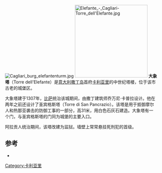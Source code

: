 [[File:Cagliari_burg_elefantenturm.jpg|thumb]]
[[File:Elefante_-_Cagliari-Torre_dell'Elefante.jpg|240px]]
'''大象塔'''（Torre dell'Elefante）是[[意大利|意大利]][[撒丁岛|撒丁岛]]首府[[卡利亚里|卡利亚里]]的中世纪塔楼，位于该市古老的城堡区。

大象塔建于1307年，[[比萨|比萨]]统治该城期间，由撒丁建筑师乔万尼·卡普拉设计。他在两年之前还设计了圣宾格斯塔（Torre di San Pancrazio）。该塔是用于抵御摩尔人和热那亚袭击的防御工事的一部分，高31米，用白色石灰石建造。大象塔有一个门，与圣宾格斯塔的门同为城堡的主要入口。

阿拉贡人统治期间，该塔改建为监狱。墙壁上常常悬挂死刑犯的首级。

==参考==
*{{cite book|author=AA. VV.|title=Cagliari - Monumenti aperti|publisher=Tipografia Doglio|date=October 1999}}
{{coord|39|13|05|N|9|06|54|E|_source:itwiki|display=title}}
[[Category:卡利亚里|Category:卡利亚里]]